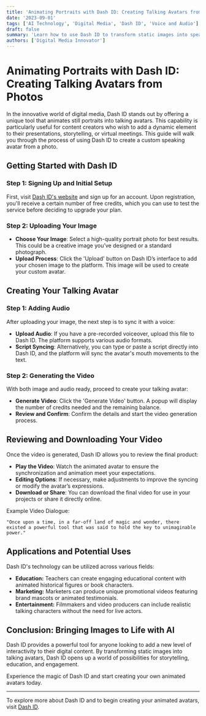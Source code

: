 ```yaml
---
title: 'Animating Portraits with Dash ID: Creating Talking Avatars from Photos'
date: '2023-09-01'
tags: ['AI Technology', 'Digital Media', 'Dash ID', 'Voice and Audio']
draft: false
summary: 'Learn how to use Dash ID to transform static images into speaking avatars, syncing mouth movements with audio scripts for dynamic video content.'
authors: ['Digital Media Innovator']
---
```


# Animating Portraits with Dash ID: Creating Talking Avatars from Photos

In the innovative world of digital media, Dash ID stands out by offering a unique tool that animates still portraits into talking avatars. This capability is particularly useful for content creators who wish to add a dynamic element to their presentations, storytelling, or virtual meetings. This guide will walk you through the process of using Dash ID to create a custom speaking avatar from a photo.

## Getting Started with Dash ID

### Step 1: Signing Up and Initial Setup

First, visit [Dash ID's website](http://d-id.com/) and sign up for an account. Upon registration, you'll receive a certain number of free credits, which you can use to test the service before deciding to upgrade your plan.

### Step 2: Uploading Your Image

- **Choose Your Image**: Select a high-quality portrait photo for best results. This could be a creative image you’ve designed or a standard photograph.
- **Upload Process**: Click the 'Upload' button on Dash ID’s interface to add your chosen image to the platform. This image will be used to create your custom avatar.

## Creating Your Talking Avatar

### Step 1: Adding Audio

After uploading your image, the next step is to sync it with a voice:

- **Upload Audio**: If you have a pre-recorded voiceover, upload this file to Dash ID. The platform supports various audio formats.
- **Script Syncing**: Alternatively, you can type or paste a script directly into Dash ID, and the platform will sync the avatar's mouth movements to the text.

### Step 2: Generating the Video

With both image and audio ready, proceed to create your talking avatar:

- **Generate Video**: Click the 'Generate Video' button. A popup will display the number of credits needed and the remaining balance.
- **Review and Confirm**: Confirm the details and start the video generation process.

## Reviewing and Downloading Your Video

Once the video is generated, Dash ID allows you to review the final product:

- **Play the Video**: Watch the animated avatar to ensure the synchronization and animation meet your expectations.
- **Editing Options**: If necessary, make adjustments to improve the syncing or modify the avatar’s expressions.
- **Download or Share**: You can download the final video for use in your projects or share it directly online.

Example Video Dialogue:

```plaintext
"Once upon a time, in a far-off land of magic and wonder, there existed a powerful tool that was said to hold the key to unimaginable power."
```

## Applications and Potential Uses

Dash ID's technology can be utilized across various fields:

- **Education:** Teachers can create engaging educational content with animated historical figures or book characters.
- **Marketing:** Marketers can produce unique promotional videos featuring brand mascots or animated testimonials.
- **Entertainment:** Filmmakers and video producers can include realistic talking characters without the need for live actors.

## Conclusion: Bringing Images to Life with AI

Dash ID provides a powerful tool for anyone looking to add a new level of interactivity to their digital content. By transforming static images into talking avatars, Dash ID opens up a world of possibilities for storytelling, education, and engagement.

Experience the magic of Dash ID and start creating your own animated avatars today.

---

To explore more about Dash ID and to begin creating your animated avatars, visit [Dash ID](http://d-id.com/).
